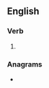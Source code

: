 ==English==

===Verb===
{{head|en|verb form}}

# {{en-past of|remint}}

===Anagrams===
* {{anagrams|en|determin}}